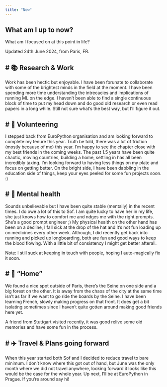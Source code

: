 ```yaml
---
title: "Now"
---
```


## **What am I up to now?**

What am I focused on at this point in life?

Updated 24th June 2024, from Paris, FR.

# 📚 Research & Work
---

Work has been hectic but enjoyable. I have been forunate to collaborate with some of the brightest minds in the field at the moment.
I have been spending more time understanding the intrecacies and implications of running ML on the edge.
I haven't been able to find a single continuous block of time to put my head down and do good old research or even read papers in a long while. Still not sure what's the best way, but I'll figure it out.

# 🙌 Volunteering
---

I stepped back from EuroPython organisation and am looking forward to complete my tenure this year. Truth be told, there was a lot of friction (mostly because of me) this year. I'm happy to see the chapter close with my best friends in the coming weeks.
The past 1.5 years have been quite chaotic, moving countries, building a home, settling in has all been incredibly taxing. I'm looking forward to having less things on my plate and focus on getting better.
On the bright side, I have been dabbling in the education side of things, keep your eyes peeled for some fun projects soon. :)

# 🧠 Mental health
---

Sounds unbelievable but I have been quite stable (mentally) in the recent times. I do owe a lot of this to Sof. I am quite lucky to have her in my life, she just knows how to comfort me and ndges me with the right prompts. She's a good prompt engineer ;)
My physical health on the other hand has been on a decline, I fall sick at the drop of the hat and it's not fun loading up on medicines every other week.
Although, I did recently get back into running and picked up longboarding, both are fun and good ways to keep the blood flowing. With a little bit of consistency I might get better afterall.

Note: I still suck at keeping in touch with people, hoping I auto-magically fix it soon.

# 🏡 “Home”
---

We found a nice spot outside of Paris, there's the Seine on one side and a big forest on the other. It is away from the chaos of the city at the same time isn't as far if we want to go ride the boards by the Seine.
I have been learning French, slowly making progress on that front. It does get a bit isolating sometimes since I haven't quite gotten around making good friends here yet.

A friend from Stuttgart visited recently, it was good relive some old memories and have some fun in the process.

# ✈️ Travel & Plans going forward
---

When this year started both Sof and I decided to reduce travel to bare minimum. I don't know where this got out of hand, but June was the only month where we did not travel anywhere, looking forward it looks like this would be the case for the whole year.
Up next, I'll be at EuroPython in Prague. If you're around say hi!

